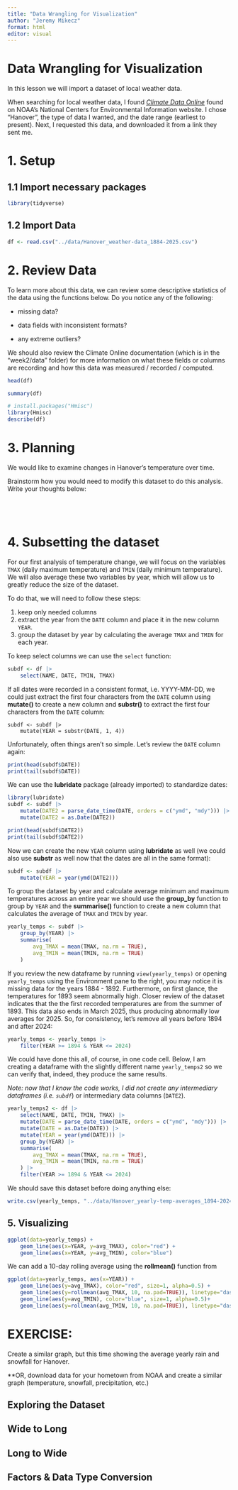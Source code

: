 ---
title: "Data Wrangling for Visualization"
author: "Jeremy Mikecz"
format: html
editor: visual
---

# Data Wrangling for Visualization

In this lesson we will import a dataset of local weather data.

When searching for local weather data, I found [*Climate Data Online*](https://www.ncei.noaa.gov/cdo-web/) found on NOAA's National Centers for Environmental Information website. I chose "Hanover", the type of data I wanted, and the date range (earliest to present). Next, I requested this data, and downloaded it from a link they sent me.

# 1. Setup

## 1.1 Import necessary packages

```{r}
library(tidyverse)


```

## 1.2 Import Data

```{r}
df <- read.csv("../data/Hanover_weather-data_1884-2025.csv")

```

# 2. Review Data

To learn more about this data, we can review some descriptive statistics of the data using the functions below. Do you notice any of the following:

-   missing data?

-   data fields with inconsistent formats?

-   any extreme outliers?

We should also review the Climate Online documentation (which is in the "week2/data" folder) for more information on what these fields or columns are recording and how this data was measured / recorded / computed.

```{r}
head(df)
```

```{r}
summary(df)
```

```{r}
# install.packages("Hmisc")
library(Hmisc)
describe(df)
```

# 3. Planning

We would like to examine changes in Hanover's temperature over time.

Brainstorm how you would need to modify this dataset to do this analysis. Write your thoughts below:

```         




```

# 4. Subsetting the dataset

For our first analysis of temperature change, we will focus on the variables `TMAX` (daily maximum temperature) and `TMIN` (daily minimum temperature). We will also average these two variables by year, which will allow us to greatly reduce the size of the dataset.

To do that, we will need to follow these steps:

1.  keep only needed columns
2.  extract the year from the `DATE` column and place it in the new column `YEAR`.
3.  group the dataset by year by calculating the average `TMAX` and `TMIN` for each year.

To keep select columns we can use the `select` function:

```{r}
subdf <- df |>
    select(NAME, DATE, TMIN, TMAX)
```

If all dates were recorded in a consistent format, i.e. YYYY-MM-DD, we could just extract the first four characters from the `DATE` column using **mutate()** to create a new column and **substr()** to extract the first four characters from the `DATE` column:

```         
subdf <- subdf |>
    mutate(YEAR = substr(DATE, 1, 4))
```

Unfortunately, often things aren't so simple. Let's review the `DATE` column again:

```{r}
print(head(subdf$DATE))
print(tail(subdf$DATE))
```

We can use the **lubridate** package (already imported) to standardize dates:

```{r}
library(lubridate)
subdf <- subdf |>
    mutate(DATE2 = parse_date_time(DATE, orders = c("ymd", "mdy"))) |>
    mutate(DATE2 = as.Date(DATE2))
```

```{r}
print(head(subdf$DATE2))
print(tail(subdf$DATE2))
```

Now we can create the new `YEAR` column using **lubridate** as well (we could also use **substr** as well now that the dates are all in the same format):

```{r}
subdf <- subdf |>
    mutate(YEAR = year(ymd(DATE2)))
```

To group the dataset by year and calculate average minimum and maximum temperatures across an entire year we should use the **group_by** function to group by `YEAR` and the **summarise()** function to create a new column that calculates the average of `TMAX` and `TMIN` by year.

```{r}
yearly_temps <- subdf |>
    group_by(YEAR) |>
    summarise(
        avg_TMAX = mean(TMAX, na.rm = TRUE),
        avg_TMIN = mean(TMIN, na.rm = TRUE)
    )
```

If you review the new dataframe by running `view(yearly_temps)` or opening `yearly_temps` using the Environment pane to the right, you may notice it is missing data for the years 1884 - 1892. Furthermore, on first glance, the temperatures for 1893 seem abnormally high. Closer review of the dataset indicates that the the first recorded temperatures are from the summer of 1893. This data also ends in March 2025, thus producing abnormally low averages for 2025. So, for consistency, let's remove all years before 1894 and after 2024:

```{r}
yearly_temps <- yearly_temps |>
    filter(YEAR >= 1894 & YEAR <= 2024)
```

We could have done this all, of course, in one code cell. Below, I am creating a dataframe with the slightly different name `yearly_temps2` so we can verify that, indeed, they produce the same results.

*Note: now that I know the code works, I did not create any intermediary dataframes (i.e. `subdf`*) or intermediary data columns (`DATE2`).

```{r}
yearly_temps2 <- df |>
    select(NAME, DATE, TMIN, TMAX) |>
    mutate(DATE = parse_date_time(DATE, orders = c("ymd", "mdy"))) |>
    mutate(DATE = as.Date(DATE)) |>
    mutate(YEAR = year(ymd(DATE))) |>
    group_by(YEAR) |>
    summarise(
        avg_TMAX = mean(TMAX, na.rm = TRUE),
        avg_TMIN = mean(TMIN, na.rm = TRUE)
    ) |>
    filter(YEAR >= 1894 & YEAR <= 2024)
```

We should save this dataset before doing anything else:

```{r}
write.csv(yearly_temps, "../data/Hanover_yearly-temp-averages_1894-2024.csv")
```

## 5. Visualizing

```{r}
ggplot(data=yearly_temps) +
    geom_line(aes(x=YEAR, y=avg_TMAX), color="red") +
    geom_line(aes(x=YEAR, y=avg_TMIN), color="blue")
```

We can add a 10-day rolling average using the **rollmean()** function from

```{r}
ggplot(data=yearly_temps, aes(x=YEAR)) +
    geom_line(aes(y=avg_TMAX), color="red", size=1, alpha=0.5) + 
    geom_line(aes(y=rollmean(avg_TMAX, 10, na.pad=TRUE)), linetype="dashed") +
    geom_line(aes(y=avg_TMIN), color="blue", size=1, alpha=0.5)+
    geom_line(aes(y=rollmean(avg_TMIN, 10, na.pad=TRUE)), linetype="dashed")
```

# EXERCISE:

Create a similar graph, but this time showing the average yearly rain and snowfall for Hanover.

\*\*OR, download data for your hometown from NOAA and create a similar graph (temperature, snowfall, precipitation, etc.)

## Exploring the Dataset

## Wide to Long

## Long to Wide

## Factors & Data Type Conversion
